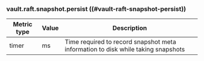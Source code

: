 ### vault.raft.snapshot.persist ((#vault-raft-snapshot-persist))

Metric type | Value | Description
----------- | ----- | -----------
timer       | ms    | Time required to record snapshot meta information to disk while taking snapshots